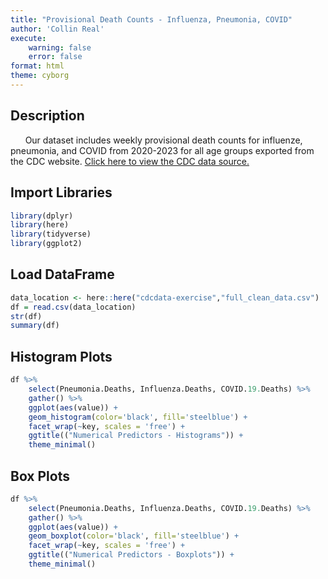 ```yaml
---
title: "Provisional Death Counts - Influenza, Pneumonia, COVID"
author: 'Collin Real'
execute: 
    warning: false
    error: false
format: html
theme: cyborg
---
```

## Description
&nbsp;&nbsp;&nbsp;&nbsp;&nbsp; Our dataset includes weekly provisional death counts for influenze, pneumonia, and COVID from 2020-2023 for all age groups exported from the CDC website. [Click here to view the CDC data source.](https://data.cdc.gov/NCHS/Provisional-Death-Counts-for-Influenza-Pneumonia-a/ynw2-4viq/about_data)

<!-- ## Import Libraries & Set Configurations (Python)
```python
import pandas as pd
pd.set_option('display.max_columns', None)
```

## Load and Filter DataFrame Columns, Export to CSV 
```python
df = pd.read_csv('provisional_death_counts_influenza_pneumonia_covid.csv') # Load Dataframe
df = df[['Start Week', 'End Week', 'MMWRyear', 'MMWRweek', 'Jurisdiction', 'Age Group', 'COVID-19 Deaths', 'Pneumonia Deaths', 'Influenza Deaths']]
df.to_csv('full_clean_data.csv', index=False)
``` 
-->

## Import Libraries
```r
library(dplyr)
library(here)
library(tidyverse)
library(ggplot2)
```

## Load DataFrame
```r
data_location <- here::here("cdcdata-exercise","full_clean_data.csv")
df = read.csv(data_location)
str(df)
summary(df)
```

## Histogram Plots
```r
df %>%
    select(Pneumonia.Deaths, Influenza.Deaths, COVID.19.Deaths) %>%
    gather() %>%
    ggplot(aes(value)) +
    geom_histogram(color='black', fill='steelblue') +
    facet_wrap(~key, scales = 'free') +
    ggtitle(("Numerical Predictors - Histograms")) + 
    theme_minimal()
```

## Box Plots
```r
df %>%
    select(Pneumonia.Deaths, Influenza.Deaths, COVID.19.Deaths) %>%
    gather() %>%
    ggplot(aes(value)) +
    geom_boxplot(color='black', fill='steelblue') +
    facet_wrap(~key, scales = 'free') +
    ggtitle(("Numerical Predictors - Boxplots")) + 
    theme_minimal()
```